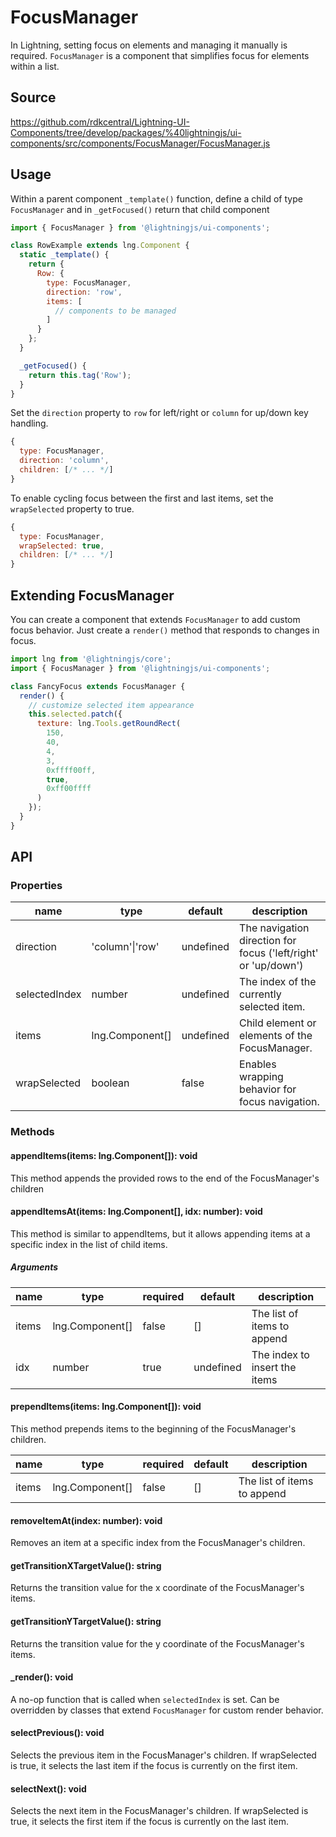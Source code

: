 ﻿<!--
  Copyright 2023 Comcast Cable Communications Management, LLC

  Licensed under the Apache License, Version 2.0 (the "License");
  you may not use this file except in compliance with the License.
  You may obtain a copy of the License at

  http://www.apache.org/licenses/LICENSE-2.0

  Unless required by applicable law or agreed to in writing, software
  distributed under the License is distributed on an "AS IS" BASIS,
  WITHOUT WARRANTIES OR CONDITIONS OF ANY KIND, either express or implied.
  See the License for the specific language governing permissions and
  limitations under the License.

  SPDX-License-Identifier: Apache-2.0
-->


# FocusManager

In Lightning, setting focus on elements and managing it manually is required. `FocusManager` is a component that simplifies focus for elements within a list.

## Source

https://github.com/rdkcentral/Lightning-UI-Components/tree/develop/packages/%40lightningjs/ui-components/src/components/FocusManager/FocusManager.js

## Usage

Within a parent component `_template()` function, define a child of type `FocusManager` and in `_getFocused()` return that child component

```js
import { FocusManager } from '@lightningjs/ui-components';

class RowExample extends lng.Component {
  static _template() {
    return {
      Row: {
        type: FocusManager,
        direction: 'row',
        items: [
          // components to be managed
        ]
      }
    };
  }

  _getFocused() {
    return this.tag('Row');
  }
}
```

<Canvas>
  <Story id="navigation-focusmanager--column-with-rows" />
</Canvas>

Set the `direction` property to `row` for left/right or `column` for up/down key handling.

```js
{
  type: FocusManager,
  direction: 'column',
  children: [/* ... */]
}
```

To enable cycling focus between the first and last items, set the `wrapSelected` property to true.

```js
{
  type: FocusManager,
  wrapSelected: true,
  children: [/* ... */]
}
```

## Extending FocusManager

You can create a component that extends `FocusManager` to add custom focus behavior. Just create a `render()` method that responds to changes in focus.

```js
import lng from '@lightningjs/core';
import { FocusManager } from '@lightningjs/ui-components';

class FancyFocus extends FocusManager {
  render() {
    // customize selected item appearance
    this.selected.patch({
      texture: lng.Tools.getRoundRect(
        150,
        40,
        4,
        3,
        0xffff00ff,
        true,
        0xff00ffff
      )
    });
  }
}
```

## API

### Properties

| name          | type                                                    | default   | description                                                    |
| ------------- | ------------------------------------------------------- | --------- | -------------------------------------------------------------- |
| direction     | 'column'\|'row'                                         | undefined | The navigation direction for focus ('left/right' or 'up/down') |
| selectedIndex | number                                                  | undefined | The index of the currently selected item.                      |
| items         | <DocsLink id="lng.Component">lng.Component[]</DocsLink> | undefined | Child element or elements of the FocusManager.                 |
| wrapSelected  | boolean                                                 | false     | Enables wrapping behavior for focus navigation.                |

### Methods

#### appendItems(items: <DocsLink id="lng.Component">lng.Component[]</DocsLink>): void

This method appends the provided rows to the end of the FocusManager's children

#### appendItemsAt(items: <DocsLink id="lng.Component">lng.Component[]</DocsLink>, idx: number): void

This method is similar to appendItems, but it allows appending items at a specific index in the list of child items.

##### Arguments

| name  | type                                                    | required | default   | description                   |
| ----- | ------------------------------------------------------- | -------- | --------- | ----------------------------- |
| items | <DocsLink id="lng.Component">lng.Component[]</DocsLink> | false    | []        | The list of items to append   |
| idx   | number                                                  | true     | undefined | The index to insert the items |

#### prependItems(items: <DocsLink id="lng.Component">lng.Component[]</DocsLink>): void

This method prepends items to the beginning of the FocusManager's children.

| name  | type                                                    | required | default | description                 |
| ----- | ------------------------------------------------------- | -------- | ------- | --------------------------- |
| items | <DocsLink id="lng.Component">lng.Component[]</DocsLink> | false    | []      | The list of items to append |

#### removeItemAt(index: number): void

Removes an item at a specific index from the FocusManager's children.

#### getTransitionXTargetValue(): string

Returns the transition value for the x coordinate of the FocusManager's items.

#### getTransitionYTargetValue(): string

Returns the transition value for the y coordinate of the FocusManager's items.

#### \_render(): void

A no-op function that is called when `selectedIndex` is set. Can be overridden by classes that extend `FocusManager` for custom render behavior.

#### selectPrevious(): void

Selects the previous item in the FocusManager's children. If wrapSelected is true, it selects the last item if the focus is currently on the first item.

#### selectNext(): void

Selects the next item in the FocusManager's children. If wrapSelected is true, it selects the first item if the focus is currently on the last item.

